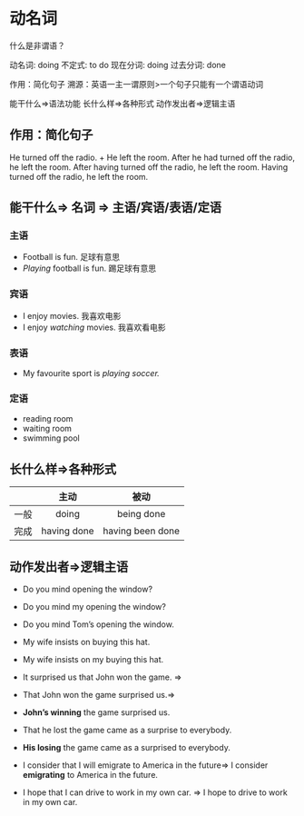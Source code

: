 # 动名词

什么是非谓语？

动名词: doing
不定式: to do
现在分词: doing
过去分词: done

作用：简化句子
溯源：英语一主一谓原则&gt;一个句子只能有一个谓语动词

能干什么=&gt;语法功能
长什么样=&gt;各种形式
动作发出者=&gt;逻辑主语

## 作用：简化句子
He turned off the radio. + He left the room.
After he had turned off the radio, he left the room.
After having turned off the radio, he left the room.
Having turned off the radio, he left the room.

## 能干什么=&gt; 名词 =&gt; 主语/宾语/表语/定语
### 主语
- Football is fun. 足球有意思
- *Playing* football is fun. 踢足球有意思
### 宾语
- I enjoy movies. 我喜欢电影
- I enjoy *watching* movies. 我喜欢看电影
### 表语
- My favourite sport is *playing soccer.*
### 定语
- reading room
- waiting room
- swimming pool

## 长什么样=&gt;各种形式

|  | 主动 | 被动 |
|:---:|:---:|:---:|
| 一般 | doing | being done |
| 完成 | having done | having been done |

## 动作发出者=&gt;逻辑主语
- Do you mind opening the window?
- Do you mind my opening the window?
- Do you mind Tom’s opening the window.


- My wife insists on buying this hat.
- My wife insists on my buying this hat.


- It surprised us that John won the game. =&gt;
- That John won the game surprised us.=&gt;
- **John’s winning** the game surprised us.


- That he lost the game came as a surprise to everybody.
- **His losing** the game came as a surprised to everybody.


- I consider that I will emigrate to America in the future=&gt; I consider **emigrating** to America in the future.


- I hope that I can drive to work in my own car. =&gt; I hope to drive to work in my own car.

